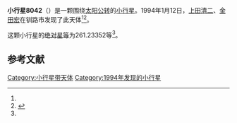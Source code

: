 {{Infobox planet
| bgcolour = #FFFFC0
| name = 8042
| symbol = 
| image = 
| caption = 
| discovery = yes
| discovery_ref = 
| discoverer = [[上田清二|上田清二]]、[[金田宏|金田宏]]
| discovery_site = [[钏路市|钏路市]] 
| discovered = 1994年1月12日
| designations = yes
| mp_name = 
| named_after = 
| alt_names = 1994 AX2/ 1984 EZ1 / 1987 XH1 / 1989 EH4
| mp_category = [[主带小行星|主带小行星]]
| orbit_ref = <ref name="a">[http://ssd.jpl.nasa.gov/sbdb.cgi?sstr=8042 8042] {{Wayback|url=http://ssd.jpl.nasa.gov/sbdb.cgi?sstr=8042 |date=20210814201422 }}，小行星數據庫瀏覽器（JPL Small-Body Database Browser）－[[美国国家航空航天局|美国国家航空航天局]]喷气推进实验室</ref>
| epoch = 2456400.5 (2013年4月18日更新)
| aphelion = {{convert|3.3324963|AU|km|3|abbr=on|lk=out}}
| perihelion = {{convert|2.6934261|AU|km|3|abbr=on}}
| semimajor = {{convert|3.0129612|AU|km|3|abbr=on}}
| eccentricity = 0.1060535
| period = 1910.243495 [[日|日]]<br />5.23[[儒略年|儒略年]]
| avg_speed = 
| inclination = 11.51195
| asc_node = 295.74790
| mean_anomaly = 
| arg_peri = 261.23352
| satellites = 
| physical_characteristics = yes
| dimensions = 
| mass = 
| density = 
| surface_grav = 
| escape_velocity = 
| sidereal_day = 
| axial_tilt = 
| pole_ecliptic_lat = 
| pole_ecliptic_lon = 
| albedo = 
| temperatures= 
| temp_name1 = 
| mean_temp_1 = 
| max_temp_1 = 
| temp_name2 = 
| max_temp_2 = 
| spectral_type = 
| abs_magnitude = 261.23352
}}

'''小行星8042'''（{{lang-en|8042}}）是一颗围绕[[太阳|太阳]][[公转|公转]]的[[小行星|小行星]]。1994年1月12日，[[上田清二|上田清二]]、[[金田宏|金田宏]]在钏路市发现了此天体<ref name="a" /><ref>{{cite news|title=小行星列表|url=http://cfa-www.harvard.edu/iau/lists/NumberedMPs.txt|accessdate=2013-07-08|newspaper=哈佛大学|archive-date=2008-05-17|archive-url=https://web.archive.org/web/20080517010638/http://cfa-www.harvard.edu/iau/lists/NumberedMPs.txt|dead-url=no}}</ref>。

这颗小行星的[[绝对星等|绝对星等]]为261.23352等<ref name="a" />。

==参考文献==
{{reflist}}
{{Minor Planet Number|[[小行星8041|小行星8041]]|[[小行星8043|小行星8043]]}}

{{小天体}}

[[Category:小行星带天体|Category:小行星带天体]]
[[Category:1994年发现的小行星|Category:1994年发现的小行星]]

{{asteroid-stub}}